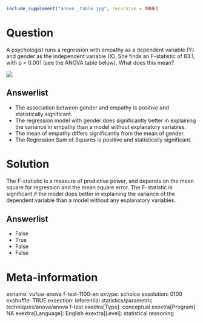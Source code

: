 ```r
include_supplement("anova__table.jpg", recursive = TRUE)
```

Question
========
A psychologist runs a regression with empathy as a dependent variable
(Y) and gender as the independent variable (X). She finds an F-statistic
of 83.1, with p &lt; 0.001 (see the ANOVA table below). What does this
mean?  
  
  
![](anova__table.jpg)

Answerlist
----------
* The association between gender and empathy is positive and statistically
  significant.
* The regression model with gender does significantly better in explaining
  the variance in empathy than a model without explanatory variables.
* The mean of empathy differs significantly from the mean of gender.
* The Regression Sum of Squares is positive and statistically significant.

Solution
========





The F-statistic is a measure of predictive power, and depends on the
mean square for regression and the mean square error. The F-statistic is
significant if the model does better in explaining the variance of the
dependent variable than a model without any explanatory variables.




Answerlist
----------
* False
* True
* False
* False

Meta-information
================
exname: vufsw-anova f-test-1100-en
extype: schoice
exsolution: 0100
exshuffle: TRUE
exsection: inferential statistics/parametric techniques/anova/anova f-test
exextra[Type]: conceptual
exextra[Program]: NA
exextra[Language]: English
exextra[Level]: statistical reasoning

